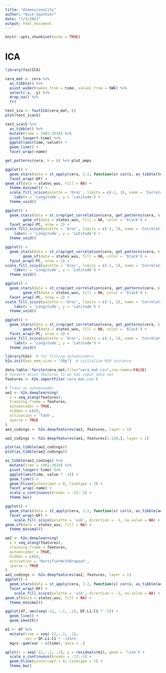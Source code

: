 ```yaml
---
title: "dimensionality"
author: "Nick Gauthier"
date: "7/1/2021"
output: html_document
---
```


```r
knitr::opts_chunk$set(echo = TRUE)
```


# ICA

```r
library(fastICA)

cera_mat <- cera %>%
  as_tibble() %>% 
  pivot_wider(names_from = time, values_from = SWE) %>%
  select(-x, -y) %>%
  drop_na() %>%
  t()

test_ica <- fastICA(cera_mat, 6)
plot(test_ica$S)

test_ica$S %>%
  as_tibble() %>%
  mutate(time = 1901:2010) %>%
  pivot_longer(-time) %>%
  ggplot(aes(time, value)) +
  geom_line() +
  facet_wrap(~name)
```
```r
get_patterns(cera, k = 6) %>% plot_amps
```
```r
ggplot() +
  geom_stars(data = st_apply(cera, 1:2, function(x) cor(x, as_tibble(test_ica$S)), .fname = 'DF')) +
  facet_wrap(~DF) +
geom_sf(data = states_wus, fill = NA) +
  theme_minimal() +
  scale_fill_scico(palette = 'broc', limits = c(-1, 1), name = 'Correlation', na.value = NA) +
    labs(x = 'Longitude', y = 'Latitude') +
  theme_void()

ggplot() +
  geom_stars(data = st_crop(get_correlation(cera, get_patterns(cera, k = 6)), states_wus) %>% split %>% mutate(PC1 = PC1 * -1, PC2 = PC2 * -1, PC4 = PC4 * -1) %>% merge(name= 'PC')) + # the signs are arbitrary, so adjust the cera signs so the colors match prism)
        geom_sf(data = states_wus, fill = NA, color = 'black') +
  facet_wrap(~PC, nrow = 2) +
scale_fill_scico(palette = 'broc', limits = c(-1, 1), name = 'Correlation', na.value = NA) +
    labs(x = 'Longitude', y = 'Latitude') +
  theme_void()

ggplot() +
  geom_stars(data = st_crop(get_correlation(cera, get_patterns(cera, k = 6, scale = TRUE, rotate = FALSE)), states_wus) %>% split %>% mutate(PC1 = PC1 * -1, PC2 = PC2 * -1, PC4 = PC4 * -1) %>% merge(name= 'PC')) + # the signs are arbitrary, so adjust the cera signs so the colors match prism)
        geom_sf(data = states_wus, fill = NA, color = 'black') +
  facet_wrap(~PC, nrow = 2) +
scale_fill_scico(palette = 'broc', limits = c(-1, 1), name = 'Correlation', na.value = NA) +
    labs(x = 'Longitude', y = 'Latitude') +
  theme_void()

ggplot() +
  geom_stars(data = st_crop(get_correlation(cera, get_patterns(cera, k = 6, rotate = TRUE)), states_wus) %>% split %>% mutate(PC1 = PC1 * -1, PC2 = PC2 * -1, PC4 = PC4 * -1) %>% merge(name= 'PC')) + # the signs are arbitrary, so adjust the cera signs so the colors match prism)
        geom_sf(data = states_wus, fill = NA, color = 'black') +
  facet_wrap(~PC, nrow = 2) +
scale_fill_scico(palette = 'broc', limits = c(-1, 1), name = 'Correlation', na.value = NA) +
    labs(x = 'Longitude', y = 'Latitude') +
  theme_void()

ggplot() +
  geom_stars(data = st_crop(get_correlation(cera, get_patterns(cera, k = 6, scale = TRUE, rotate = TRUE)), states_wus) %>% split %>% mutate(PC1 = PC1 * -1, PC2 = PC2 * -1, PC4 = PC4 * -1) %>% merge(name= 'PC')) + # the signs are arbitrary, so adjust the cera signs so the colors match prism)
        geom_sf(data = states_wus, fill = NA, color = 'black') +
  facet_wrap(~PC, nrow = 2) +
scale_fill_scico(palette = 'broc', limits = c(-1, 1), name = 'Correlation', na.value = NA) +
    labs(x = 'Longitude', y = 'Latitude') +
  theme_void()
```


```r
library(h2o)  # for fitting autoencoders
h2o.init(max_mem_size = "10g")  # initialize H2O instance
```

```r
data.table::fwrite(cera_mat,file="cera_mat.csv",row.names=FALSE)
# Convert mnist features to an h2o input data set
features <- h2o.importFile('cera_mat.csv')

# Train an autoencoder
ae1 <- h2o.deeplearning(
  x = seq_along(features),
  training_frame = features,
  autoencoder = TRUE,
  hidden = c(6),
  activation = 'Tanh',
  sparse = TRUE
)
ae1_codings <- h2o.deepfeatures(ae1, features, layer = 1)
```
```r
ae2_codings <- h2o.deepfeatures(ae1, features[1:120,], layer = 2)

plot(as_tibble(ae1_codings))
plot(as_tibble(ae2_codings))

```


```r
as_tibble(ae1_codings) %>%
  mutate(time = 1901:2010) %>%
  pivot_longer(-time) %>%
  ggplot(aes(time, value * -1)) +
  geom_line() + 
  geom_hline(yintercept = 0, linetype = 2) +
  facet_wrap(~name) +
  scale_x_continuous(breaks = -12:-1) +
  theme_bw()
```
```r
ggplot() +
  geom_stars(data = st_apply(cera, 1:2, function(x) cor(x, as_tibble(ae1_codings)), .fname = 'DF')) +
  facet_wrap(~DF) +
    scale_fill_scico(palette = 'vik', direction = -1, na.value = NA) +
geom_sf(data = states_wus, fill = NA) +
  theme_minimal()
```

```r
ae2 <- h2o.deeplearning(
  x = seq_along(features),
  training_frame = features,
  autoencoder = TRUE,
  hidden = c(6),
  activation = 'RectifierWithDropout',
  sparse = TRUE
)
ae2_codings <- h2o.deepfeatures(ae2, features, layer = 1)
ggplot() +
  geom_stars(data = st_apply(cera, 1:2, function(x) cor(x, as_tibble(ae2_codings)), .fname = 'DF')) +
  facet_wrap(~DF) +
    scale_fill_scico(palette = 'vik', direction = -1, na.value = NA) +
geom_sf(data = states_wus, fill = NA) +
  theme_minimal()
```

```r
ggplot(df, aes(seq(-12, -.1, .1), DF.L1.C1 * -1)) +
  geom_line() +
  geom_smooth()
```
```r
m1 <- df %>%
  mutate(time = seq(-12,-.1, .1),
         var = DF.L1.C1 * -1)%>%
  mgcv::gam(var ~ s(time), data = .)
```

```r
qplot(x = seq(-12,-.1, .1), y = residuals(m1), geom = 'line') +
  scale_x_continuous(breaks = -12:-1) +
  geom_hline(yintercept = 0, linetype = 2) +
  theme_bw()
```

